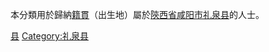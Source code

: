 {{Catnav|頁面分類|各種主題的頁面分類|依中国各省来作的分类|各地中国人|陕西人|咸阳人}}
{{Catnav|頁面分類|人物|各國人物|中国人|各地中国人|陕西人|咸阳人}}

本分類用於歸納[[籍貫|籍貫]]（出生地）屬於[[陝西省|陝西省]][[咸阳市|咸阳市]][[礼泉县|礼泉县]]的人士。

[[Category:咸阳人|县]]
[[Category:礼泉县|Category:礼泉县]]